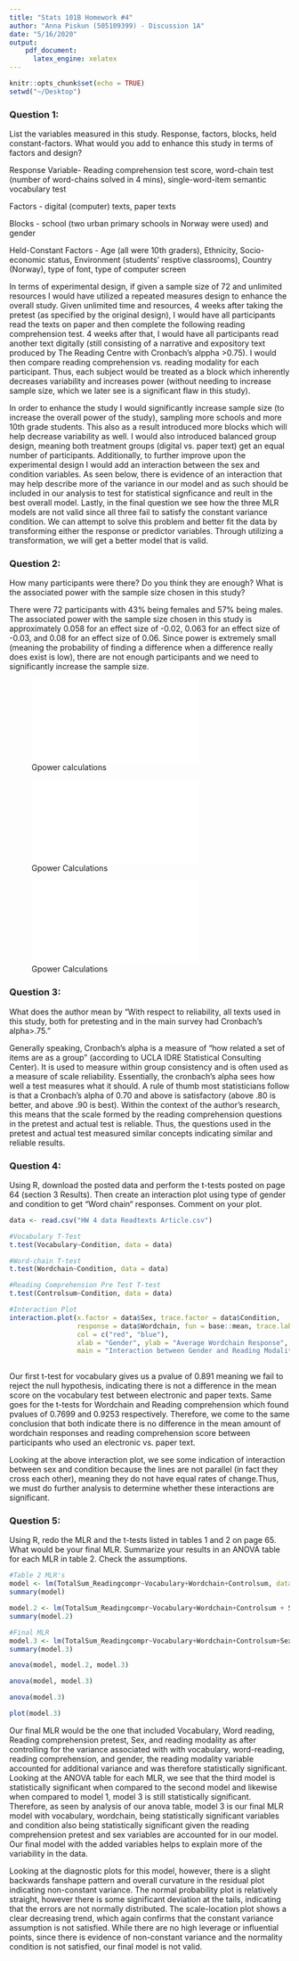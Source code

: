 ```yaml
---
title: "Stats 101B Homework #4"
author: "Anna Piskun (505109399) - Discussion 1A"
date: "5/16/2020"
output: 
    pdf_document:
      latex_engine: xelatex
---
```


```r
knitr::opts_chunk$set(echo = TRUE)
setwd("~/Desktop")
```

### Question 1: 

List the variables measured in this study. Response, factors, blocks, held constant-factors. What would you add to enhance this study in terms of factors and design?

Response Variable- Reading comprehension test score, word-chain test (number of word-chains solved in 4 mins), single-word-item semantic vocabulary test

Factors - digital (computer) texts, paper texts

Blocks - school (two urban primary schools in Norway were used) and gender 

Held-Constant Factors - Age (all were 10th graders), Ethnicity, Socio-economic status, Environment (students' resptive classrooms), Country (Norway), type of font, type of computer screen


In terms of experimental design, if given a sample size of 72 and unlimited resources I would have utilized a repeated measures design to enhance the overall study. Given unlimited time and resources, 4 weeks after taking the pretest (as specified by the original design), I would have all participants read the texts on paper and then complete the following reading comprehension test. 4 weeks after that, I would have all participants read another text digitally (still consisting of a narrative and expository text produced by The Reading Centre with Cronbach's alppha >0.75). I would then compare reading comprehension vs. reading modality for each participant. Thus, each subject would be treated as a block which inherently decreases variability and increases power (without needing to increase sample size, which we later see is a significant flaw in this study). 

In order to enhance the study I would significantly increase sample size (to increase the overall power of the study), sampling more schools and more 10th grade students. This also as a result introduced more blocks which will help decrease variability as well. I would also introduced balanced group design, meaning both treatment groups (digital vs. paper text) get an equal number of participants. Additionally, to further improve upon the experimental design I would add an interaction between the sex and condition variables. As seen below, there is evidence of an interaction that may help describe more of the variance in our model and as such should be included in our analysis to test for statistical signficance and reult in the best overall model. Lastly, in the final question we see how the three MLR models are not valid since all three fail to satisfy the constant variance condition. We can attempt to solve this problem and better fit the data by transforming either the response or predictor variables. Through utilizing a transformation, we will get a better model that is valid. 

### Question 2: 

How many participants were there? Do you think they are enough? What is the associated power with the sample size chosen in this study?

There were 72 participants with 43% being females and 57% being males. The associated power with the sample size chosen in this study is approximately 0.058 for an effect size of -0.02, 0.063 for an effect size of -0.03, and 0.08 for an effect size of 0.06. Since power is extremely small (meaning the probability of finding a difference when a difference really does exist is low), there are not enough participants and we need to significantly increase the sample size. 

<p>
![Gpower calculations](/Users/annapiskun/Desktop/hw4.1.pdf)
<p>


<p>
![Gpower Calculations](/Users/annapiskun/Desktop/hw4.2.pdf)
<p>

<p>
![Gpower Calculations](/Users/annapiskun/Desktop/hw4.3.pdf)
<p>

### Question 3: 

What does the author mean by “With respect to reliability, all texts used in this study, both for pretesting and in the main survey had Cronbach’s alpha>.75.”

Generally speaking, Cronbach's alpha is a measure of "how related a set of items are as a group" (according to UCLA IDRE Statistical Consulting Center). It is used to measure within group consistency and is often used as a measure of scale reliability. Essentially, the cronbach's alpha sees how well a test measures what it should. A rule of thumb most statisticians follow is that a Cronbach's alpha of 0.70 and above is satisfactory (above .80 is better, and above .90 is best). Within the context of the author's research, this means that the scale formed by the reading comprehension questions in the pretest and actual test is reliable. Thus, the questions used in the pretest and actual test measured similar concepts indicating similar and reliable results. 


### Question 4: 

Using R, download the posted data and perform the t-tests posted on page 64 (section 3 Results). Then create an interaction plot using type of gender and condition to get “Word chain“ responses. Comment on your plot.

```r
data <- read.csv("HW 4 data Readtexts Article.csv")

#Vocabulary T-Test 
t.test(Vocabulary~Condition, data = data)

#Word-chain T-test 
t.test(Wordchain~Condition, data = data)

#Reading Comprehension Pre Test T-test 
t.test(Controlsum~Condition, data = data)

#Interaction Plot
interaction.plot(x.factor = data$Sex, trace.factor = data$Condition, 
                 response = data$Wordchain, fun = base::mean, trace.label = "Reading Modality", 
                 col = c("red", "blue"), 
                 xlab = "Gender", ylab = "Average Wordchain Response", 
                 main = "Interaction between Gender and Reading Modality") 
        
```

Our first t-test for vocabulary gives us a pvalue of 0.891 meaning we fail to reject the null hypothesis, indicating there is not a difference in the mean score on the vocabulary test between electronic and paper texts. Same goes for the t-tests for Wordchain and Reading comprehension which found pvalues of 0.7699 and 0.9253 respectively. Therefore, we come to the same conclusion that both indicate there is no difference in the mean amount of wordchain responses and reading comprehension score between participants who used an electronic vs. paper text. 

Looking at the above interaction plot, we see some indication of interaction between sex and condition because the lines are not parallel (in fact they cross each other), meaning they do not have equal rates of change.Thus, we must do further analysis to determine whether these interactions are significant. 


### Question 5: 

Using R, redo the MLR and the t-tests listed in tables 1 and 2 on page 65. What would be your final MLR. Summarize your results in an ANOVA table for each MLR in table 2. Check the assumptions. 

```r

#Table 2 MLR's
model <- lm(TotalSum_Readingcompr~Vocabulary+Wordchain+Controlsum, data = data)
summary(model)

model.2 <- lm(TotalSum_Readingcompr~Vocabulary+Wordchain+Controlsum + Sex, data = data)
summary(model.2)

#Final MLR
model.3 <- lm(TotalSum_Readingcompr~Vocabulary+Wordchain+Controlsum+Sex+Condition, data = data)
summary(model.3)

anova(model, model.2, model.3)

anova(model, model.3)

anova(model.3)

plot(model.3)

```


Our final MLR would be the one that included Vocabulary, Word reading, Reading comprehension pretest, Sex, and reading modality as after controlling for the variance associated with with vocabulary, word-reading, reading comprehension, and gender, the reading modality variable accounted for additional variance and was therefore statistically significant. Looking at the ANOVA table for each MLR, we see that the third model is statistically significant when compared to the second model and likewise when compared to model 1, model 3 is still statistically significant. Therefore, as seen by analysis of our anova table, model 3 is our final MLR model with vocabulary, wordchain, being statistically significant variables and condition also being statistically significant given the reading comprehension pretest and sex variables are accounted for in our model. Our final model with the added variables helps to explain more of the variability in the data. 


Looking at the diagnostic plots for this model, however, there is a slight backwards fanshape pattern and overall curvature in the residual plot indicating non-constant variance. The normal probability plot is relatively straight, however there is some significant deviation at the tails, indicating that the errors are not normally distributed. The scale-location plot shows a clear decreasing trend, which again confirms that the constant variance assumption is not satisfied. While there are no high leverage or influential points, since there is evidence of non-constant variance and the normality condition is not satisfied, our final model is not valid.
